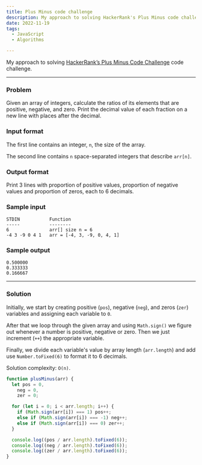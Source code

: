 ```yaml
---
title: Plus Minus code challenge
description: My approach to solving HackerRank's Plus Minus code challenge
date: 2022-11-19
tags:
  - JavaScript
  - Algorithms

---
```


My approach to solving [HackerRank’s Plus Minus Code Challenge](https://www.hackerrank.com/challenges/plus-minus/problem) code challenge.

---

### Problem

Given an array of integers, calculate the ratios of its elements that are positive, negative, and zero. Print the decimal value of each fraction on a new line with places after the decimal.

### Input format

The first line contains an integer, `n`, the size of the array.

The second line contains `n` space-separated integers that describe `arr[n]`.

### Output format

Print 3 lines with proportion of positive values, proportion of negative values and proportion of zeros, each to 6 decimals.

### Sample input

```
STDIN           Function
-----           --------
6               arr[] size n = 6
-4 3 -9 0 4 1   arr = [-4, 3, -9, 0, 4, 1]
```

### Sample output

```
0.500000
0.333333
0.166667
```

---

### Solution

Initially, we start by creating positive (`pos`), negative (`neg`), and zeros (`zer`) variables and assigning each variable to `0`.

After that we loop through the given array and using `Math.sign()` we figure out whenever a number is positive, negative or zero. Then we just increment (`++`) the appropriate variable.

Finally, we divide each variable's value by array length (`arr.length`) and add use `Number.toFixed(6)` to format it to 6 decimals.

Solution complexity: `O(n)`.

```js
function plusMinus(arr) {
  let pos = 0,
    neg = 0,
    zer = 0;

  for (let i = 0; i < arr.length; i++) {
    if (Math.sign(arr[i]) === 1) pos++;
    else if (Math.sign(arr[i]) === -1) neg++;
    else if (Math.sign(arr[i]) === 0) zer++;
  }

  console.log((pos / arr.length).toFixed(6));
  console.log((neg / arr.length).toFixed(6));
  console.log((zer / arr.length).toFixed(6));
}
```
